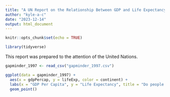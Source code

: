 ```yaml
---
title: "A UN Report on the Relationship Between GDP and Life Expectancy"
author: "kyle-a-c"
date: "2023-12-14"
output: html_document
---
```


```r
knitr::opts_chunk$set(echo = TRUE)
```

```r
library(tidyverse)
```

This report was prepared to the attention of the United Nations.

```r
gapminder_1997 <- read_csv("gapminder_1997.csv")
```
```r
ggplot(data = gapminder_1997) +
  aes(x = gdpPercap, y = lifeExp, color = continent) +
  labs(x = "GDP Per Capita", y = "Life Expectancy", title = "Do people live longer?", size = "Population in Millions")+
  geom_point()
```

